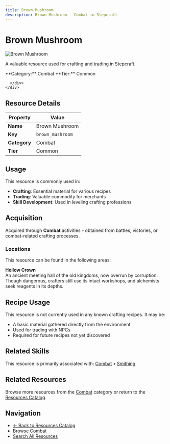 ```yaml
---
title: Brown Mushroom
description: Brown Mushroom - Combat in Stepcraft
---
```


# Brown Mushroom

<div className="flex items-start gap-6 mb-8">
  <div className="flex-shrink-0">
    <img src="/assets/resources/foraging/brown_mushroom.png" alt="Brown Mushroom" className="w-24 h-24 border rounded-lg" />
  </div>
  <div className="flex-1">
    <div className="space-y-2">
      <p className="text-lg text-muted-foreground">A valuable resource used for crafting and trading in Stepcraft.</p>
      <div className="flex flex-wrap gap-4 text-sm">
        <span className="px-2 py-1 bg-blue-100 dark:bg-blue-900 rounded-md">
          **Category:** Combat
        </span>
        <span className="px-2 py-1 bg-gray-100 dark:bg-gray-900 rounded-md">
          **Tier:** Common
        </span>
        
      </div>
    </div>
  </div>
</div>

## Resource Details

| Property | Value |
|----------|-------|
| **Name** | Brown Mushroom |
| **Key** | `brown_mushroom` |
| **Category** | Combat |
| **Tier** | Common |


## Usage

This resource is commonly used in:

- **Crafting**: Essential material for various recipes
- **Trading**: Valuable commodity for merchants
- **Skill Development**: Used in leveling crafting professions




## Acquisition

Acquired through **Combat** activities - obtained from battles, victories, or combat-related crafting processes.

### Locations

This resource can be found in the following areas:

**Hollow Crown**  
An ancient meeting hall of the old kingdoms, now overrun by corruption. Though dangerous, crafters still use its intact workshops, and alchemists seek reagents in its depths.


## Recipe Usage

This resource is not currently used in any known crafting recipes. It may be:
- A basic material gathered directly from the environment
- Used for trading with NPCs
- Required for future recipes not yet discovered


## Related Skills

This resource is primarily associated with: [Combat](/docs/skills/individual/combat) • [Smithing](/docs/skills/individual/smithing)

## Related Resources

Browse more resources from the [Combat](/docs/resources#combat) category or return to the [Resources Catalog](/docs/resources).

## Navigation

- [← Back to Resources Catalog](/docs/resources)
- [Browse Combat](/docs/resources#combat)
- [Search All Resources](/search)
